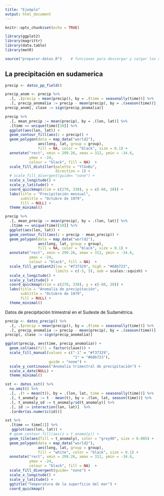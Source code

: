 ```yaml
---
title: "Ejemplo"
output: html_document
---
```


```r
knitr::opts_chunk$set(echo = TRUE)

library(ggplot2)
library(magrittr)
library(data.table)
library(metR)

source("preparar-datos.R")    # funciones para descargar y cargar los datos
```


## La precipitación en sudamerica

```r
precip <- datos_pp_field()

precip_anom <- precip %>% 
  .[, .(precip = mean(precip)), by = .(time = seasonally(time))] %>% 
  .[, precip_anomalia := precip - mean(precip), by = .(season(time))]
precip_anom[, clase := sign(precip_anomalia)]
```


```r
precip %>% 
  .[, mean_precip := mean(precip), by = .(lon, lat)] %>% 
  .[time == unique(time)[10]] %>% 
  ggplot(aes(lon, lat)) +
  geom_contour_fill(aes(z = precip)) +
  geom_polygon(data = map_data("world2"),
               aes(long, lat, group = group), 
               fill = NA, color = "black", size = 0.1) +
  annotate("rect", xmin = 299.26, xmax = 312, ymin = -34.6, 
           ymax = -24, 
           colour = "black", fill = NA)  +
  scale_fill_distiller(palette = "YlGnBu",
                       direction = 1) +
  # scale_fill_divergent(guide= "none") +
  scale_x_longitude() +
  scale_y_latitude() +
  coord_quickmap(xlim = c(270, 330), y = c(-60, 20)) +
  labs(title = "Precipitación mensual",
       subtitle = "Octubre de 1979",
       fill = NULL) +
  theme_minimal()
```

```r
precip %>% 
  .[, mean_precip := mean(precip), by = .(lon, lat)] %>% 
  .[time == unique(time)[10]] %>% 
  ggplot(aes(lon, lat)) +
  geom_contour_fill(aes(z = precip - mean_precip)) +
  geom_polygon(data = map_data("world2"),
               aes(long, lat, group = group), 
               fill = NA, color = "black", size = 0.1) +
  annotate("rect", xmin = 299.26, xmax = 312, ymin = -34.6, 
           ymax = -24, 
           colour = "black", fill = NA)  +
  scale_fill_gradient2(low = "#f37329", high = "#68b723",
                       limits = c(-5, 5), oob = scales::squish) +
  scale_x_longitude() +
  scale_y_latitude() +
  coord_quickmap(xlim = c(270, 330), y = c(-60, 20)) +
  labs(title = "Anomalía de precipitación",
       subtitle = "Octubre de 1979",
       fill = NULL) +
  theme_minimal()
```


Datos de precipitación trimestral en el Sudeste de Sudamétrica. 

```r
precip <- datos_precip() %>% 
  .[, .(precip = mean(precip)), by = .(time = seasonally(time))] %>% 
  .[, precip_anomalia := precip - mean(precip), by = .(season(time))]
precip[, clase := sign(precip_anomalia)]

ggplot(precip, aes(time, precip_anomalia)) +
  geom_col(aes(fill = factor(clase))) +
  scale_fill_manual(values = c("-1" = "#f37329", 
                               "1" = "#68b723"), 
                    guide = "none") +
  scale_y_continuous("Anomalía trimestral de precipitación") +
  scale_x_date(NULL) +
  theme_minimal()
```


```r
sst <- datos_sst() %>%
  na.omit() %>%
  .[, .(t = mean(t)), by = .(lon, lat, time = seasonally(time))] %>% 
  .[, t_anomaly := t - mean(t), by = .(lon, lat, season(time))] %>% 
  .[, t_anomaly_sd := t_anomaly/sd(t_anomaly)] %>%
  .[, id := interaction(lon, lat)]  %>%
  .[order(as.numeric(id))]

```

```r
sst %>% 
  .[time == time[1]] %>% 
   ggplot(aes(lon, lat)) +
  # geom_contour_fill(aes(z = t_anomaly)) +
  geom_tile(aes(fill = t_anomaly), color = "grey90", size = 0.005) +
  geom_polygon(data = map_data("world2"),
               aes(long, lat, group = group), 
               fill = "white", color = "black", size = 0.1) +
  annotate("rect", xmin = 299.26, xmax = 312, ymin = -34.6, 
           ymax = -24, 
           colour = "black", fill = NA)  +
  scale_fill_divergent(guide= "none") +
  scale_x_longitude() +
  scale_y_latitude() +
  ggtitle("Temperatura de la superficie del mar") +
  coord_quickmap() 
```
